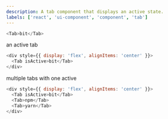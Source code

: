 ```yaml
---
description: A tab component that displays an active state.
labels: ['react', 'ui-component', 'component', 'tab']
---
```



```js live
<Tab>bit</Tab>
```

an active tab

```js live
<div style={{ display: 'flex', alignItems: 'center' }}>
  <Tab isActive>bit</Tab>
</div>
```

multiple tabs with one active

```js live
<div style={{ display: 'flex', alignItems: 'center' }}>
  <Tab isActive>bit</Tab>
  <Tab>npm</Tab>
  <Tab>yarn</Tab>
</div>
```
